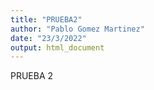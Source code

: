 ```yaml
---
title: "PRUEBA2"
author: "Pablo Gomez Martinez"
date: "23/3/2022"
output: html_document
---
```


PRUEBA 2
